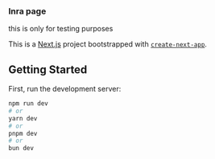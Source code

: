 ### Inra page

this is only for testing purposes

This is a [Next.js](https://nextjs.org) project bootstrapped with [`create-next-app`](https://nextjs.org/docs/app/api-reference/cli/create-next-app).

## Getting Started

First, run the development server:

```bash
npm run dev
# or
yarn dev
# or
pnpm dev
# or
bun dev
```
